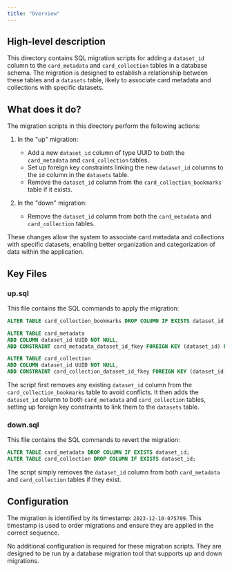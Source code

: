 ```yaml
---
title: "Overview"
---
```


## High-level description
This directory contains SQL migration scripts for adding a `dataset_id` column to the `card_metadata` and `card_collection` tables in a database schema. The migration is designed to establish a relationship between these tables and a `datasets` table, likely to associate card metadata and collections with specific datasets.

## What does it do?
The migration scripts in this directory perform the following actions:

1. In the "up" migration:
   - Add a new `dataset_id` column of type UUID to both the `card_metadata` and `card_collection` tables.
   - Set up foreign key constraints linking the new `dataset_id` columns to the `id` column in the `datasets` table.
   - Remove the `dataset_id` column from the `card_collection_bookmarks` table if it exists.

2. In the "down" migration:
   - Remove the `dataset_id` column from both the `card_metadata` and `card_collection` tables.

These changes allow the system to associate card metadata and collections with specific datasets, enabling better organization and categorization of data within the application.

## Key Files

### up.sql
This file contains the SQL commands to apply the migration:

```sql
ALTER TABLE card_collection_bookmarks DROP COLUMN IF EXISTS dataset_id;

ALTER TABLE card_metadata
ADD COLUMN dataset_id UUID NOT NULL,
ADD CONSTRAINT card_metadata_dataset_id_fkey FOREIGN KEY (dataset_id) REFERENCES datasets(id);

ALTER TABLE card_collection
ADD COLUMN dataset_id UUID NOT NULL,
ADD CONSTRAINT card_collection_dataset_id_fkey FOREIGN KEY (dataset_id) REFERENCES datasets(id);
```

The script first removes any existing `dataset_id` column from the `card_collection_bookmarks` table to avoid conflicts. It then adds the `dataset_id` column to both `card_metadata` and `card_collection` tables, setting up foreign key constraints to link them to the `datasets` table.

### down.sql
This file contains the SQL commands to revert the migration:

```sql
ALTER TABLE card_metadata DROP COLUMN IF EXISTS dataset_id;
ALTER TABLE card_collection DROP COLUMN IF EXISTS dataset_id;
```

The script simply removes the `dataset_id` column from both `card_metadata` and `card_collection` tables if they exist.

## Configuration
The migration is identified by its timestamp: `2023-12-10-075709`. This timestamp is used to order migrations and ensure they are applied in the correct sequence.

No additional configuration is required for these migration scripts. They are designed to be run by a database migration tool that supports up and down migrations.